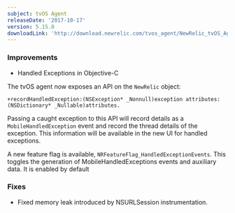 ```yaml
---
subject: tvOS Agent
releaseDate: '2017-10-17'
version: 5.15.0
downloadLink: 'http://download.newrelic.com/tvos_agent/NewRelic_tvOS_Agent_5.15.0.zip'
---
```


### Improvements

* Handled Exceptions in Objective-C

The tvOS agent now exposes an API on the `NewRelic` object:

```
+recordHandledException:(NSException* _Nonnull)exception attributes:(NSDictionary* _Nullable)attributes.
```

Passing a caught exception to this API will record details as a `MobileHandledException` event and record the thread details of the exception. This information will be available in the new UI for handled exceptions.

A new feature flag is available, `NRFeatureFlag_HandledExceptionEvents`. This toggles the generation of MobileHandledExceptions events and auxiliary data. It is enabled by default

### Fixes

* Fixed memory leak introduced by NSURLSession instrumentation.
